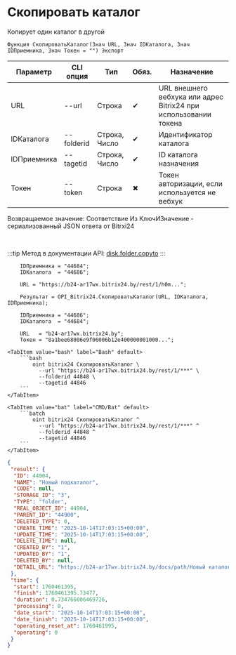 ﻿---
sidebar_position: 3
description: Скопировать каталог и другие функции для работы с Bitrix24 в Открытом пакете интеграций - бесплатной open-source библиотеке интеграций для 1С:Предприятие 8, OneScript и CLI
keywords: [1C, 1С, 1С:Предприятие, 1С:Предприятие 8.3, API, Интеграция, Сервисы, Обмен, OneScript, CLI, Bitrix24]
---


# Скопировать каталог
 Копирует один каталог в другой



`Функция СкопироватьКаталог(Знач URL, Знач IDКаталога, Знач IDПриемника, Знач Токен = "") Экспорт`

  | Параметр | CLI опция | Тип | Обяз. | Назначение |
  |-|-|-|-|-|
  | URL | --url | Строка | &#x2714; | URL внешнего вебхука или адрес Bitrix24 при использовании токена |
  | IDКаталога | --folderid | Строка, Число | &#x2714; | Идентификатор каталога |
  | IDПриемника | --tagetid | Строка, Число | &#x2714; | ID каталога назначения |
  | Токен | --token | Строка | &#x2716; | Токен авторизации, если используется не вебхук |

  
  Возвращаемое значение:   Соответствие Из КлючИЗначение - сериализованный JSON ответа от Bitrxi24

<br/>

:::tip
Метод в документации API: [disk.folder.copyto](https://dev.1c-bitrix.ru/rest_help/disk/folder/disk_folder_copyto.php)
:::
<br/>


```bsl title="Пример использования для 1С:Предприятие/OneScript"
    IDПриемника = "44684";
    IDКаталога  = "44686";

    URL = "https://b24-ar17wx.bitrix24.by/rest/1/h0m...";

    Результат = OPI_Bitrix24.СкопироватьКаталог(URL, IDКаталога, IDПриемника);

    IDПриемника = "44686";
    IDКаталога  = "44684";

    URL   = "b24-ar17wx.bitrix24.by";
    Токен = "8a1bee68006e9f06006b12e400000001000...";
```
    

 <Tabs>
  
    <TabItem value="bash" label="Bash" default>
        ```bash
            oint bitrix24 СкопироватьКаталог \
              --url "https://b24-ar17wx.bitrix24.by/rest/1/***" \
              --folderid 44848 \
              --tagetid 44846
        ```
    </TabItem>
  
    <TabItem value="bat" label="CMD/Bat" default>
        ```batch
            oint bitrix24 СкопироватьКаталог ^
              --url "https://b24-ar17wx.bitrix24.by/rest/1/***" ^
              --folderid 44848 ^
              --tagetid 44846
        ```
    </TabItem>
</Tabs>


```json title="Результат"
{
 "result": {
  "ID": 44904,
  "NAME": "Новый подкаталог",
  "CODE": null,
  "STORAGE_ID": "3",
  "TYPE": "folder",
  "REAL_OBJECT_ID": 44904,
  "PARENT_ID": "44900",
  "DELETED_TYPE": 0,
  "CREATE_TIME": "2025-10-14T17:03:15+00:00",
  "UPDATE_TIME": "2025-10-14T17:03:15+00:00",
  "DELETE_TIME": null,
  "CREATED_BY": "1",
  "UPDATED_BY": "1",
  "DELETED_BY": null,
  "DETAIL_URL": "https://b24-ar17wx.bitrix24.by/docs/path/Новый каталог/Новый подкаталог 2/Новый подкаталог"
 },
 "time": {
  "start": 1760461395,
  "finish": 1760461395.73477,
  "duration": 0.734766006469726,
  "processing": 0,
  "date_start": "2025-10-14T17:03:15+00:00",
  "date_finish": "2025-10-14T17:03:15+00:00",
  "operating_reset_at": 1760461995,
  "operating": 0
 }
}
```
